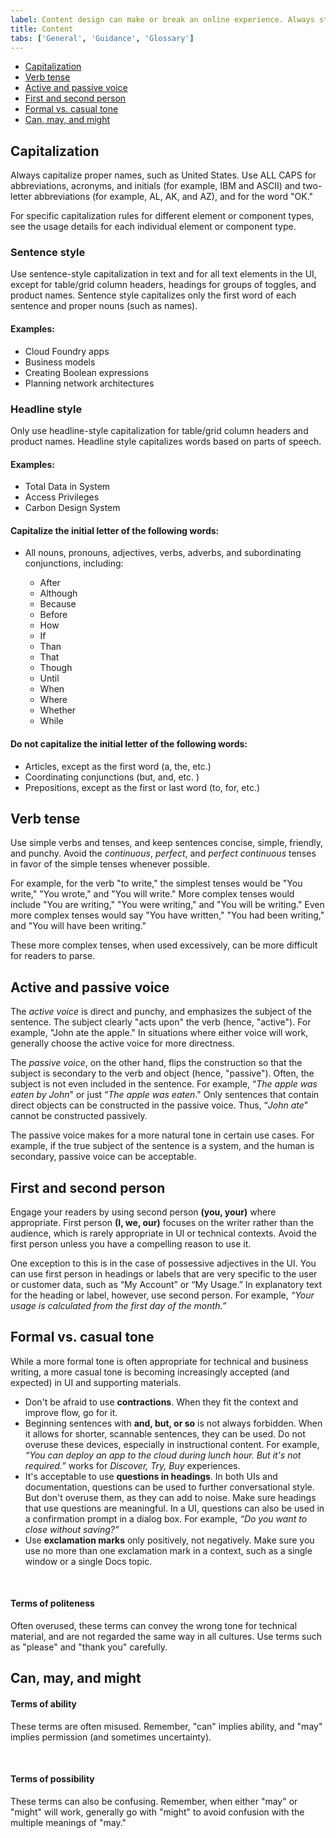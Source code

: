 ```yaml
---
label: Content design can make or break an online experience. Always strive for writing that is clear, concise, and on-brand.
title: Content
tabs: ['General', 'Guidance', 'Glossary']
---
```


<AnchorLinks>

- [Capitalization](#capitalization)
- [Verb tense](#verb-tense)
- [Active and passive voice](#active-and-passive-voice)
- [First and second person](#first-and-second-person)
- [Formal vs. casual tone](#formal-vs-casual-tone)
- [Can, may, and might](#can-may-and-might)

</AnchorLinks>

## Capitalization

Always capitalize proper names, such as United States. Use ALL CAPS for abbreviations, acronyms, and initials (for example, IBM and ASCII) and two-letter abbreviations (for example, AL, AK, and AZ), and for the word "OK."

For specific capitalization rules for different element or component types, see the usage details for each individual element or component type.

### Sentence style

Use sentence-style capitalization in text and for all text elements in the UI, except for table/grid column headers, headings for groups of toggles, and product names. Sentence style capitalizes only the first word of each sentence and proper nouns (such as names).

#### Examples:

- Cloud Foundry apps
- Business models
- Creating Boolean expressions
- Planning network architectures

### Headline style

Only use headline-style capitalization for table/grid column headers and product names. Headline style capitalizes words based on parts of speech.

#### Examples:

- Total Data in System
- Access Privileges
- Carbon Design System

#### Capitalize the initial letter of the following words:

- All nouns, pronouns, adjectives, verbs, adverbs, and subordinating conjunctions, including:

  - After
  - Although
  - Because
  - Before
  - How
  - If
  - Than
  - That
  - Though
  - Until
  - When
  - Where
  - Whether
  - While

#### Do not capitalize the initial letter of the following words:

- Articles, except as the first word (a, the, etc.)
- Coordinating conjunctions (but, and, etc. )
- Prepositions, except as the first or last word (to, for, etc.)

## Verb tense

Use simple verbs and tenses, and keep sentences concise, simple, friendly, and punchy. Avoid the _continuous_, _perfect_, and _perfect continuous_ tenses in favor of the simple tenses whenever possible.

For example, for the verb "to write," the simplest tenses would be "You write," "You wrote," and "You will write." More complex tenses would include "You are writing," "You were writing," and "You will be writing." Even more complex tenses would say "You have written," "You had been writing," and "You will have been writing."

These more complex tenses, when used excessively, can be more difficult for readers to parse.

<GridWrapper col_lg="8" flex="true">
    <DoDontExample correct="true" label="Do use simple future tenses." text='The API will return a promise.'></DoDontExample>
    <DoDontExample label="Don’t use complex future tenses when simple ones will suffice." text='The API will be returning a promise.'></DoDontExample>
</GridWrapper>
<GridWrapper col_lg="8" flex="true">
    <DoDontExample correct="true" label="Do use simple past tenses." text='The API exceeded its limit.'></DoDontExample>
    <DoDontExample label="Don’t use complex past tenses when simple ones will suffice." text='The API has exceeded its limit.'></DoDontExample>
</GridWrapper>

## Active and passive voice

The _active voice_ is direct and punchy, and emphasizes the subject of the sentence. The subject clearly "acts upon" the verb (hence, "active"). For example, "John ate the apple." In situations where either voice will work, generally choose the active voice for more directness.

<GridWrapper col_lg="8" flex="true">
  <DoDontExample
    correct="true"
    label="Do use active voice when appropriate."
    text="Next, the admin configures access privileges."
  />
  <DoDontExample
    label="Don’t use passive voice when active voice will suffice."
    text="Next, access privileges are configured by the admin."
  />
</GridWrapper>

The _passive voice_, on the other hand, flips the construction so that the subject is secondary to the verb and object (hence, "passive"). Often, the subject is not even included in the sentence. For example, “_The apple was eaten by John_" or just “_The apple was eaten_." Only sentences that contain direct objects can be constructed in the passive voice. Thus, “_John ate_" cannot be constructed passively.

The passive voice makes for a more natural tone in certain use cases. For example, if the true subject of the sentence is a system, and the human is secondary, passive voice can be acceptable.

<GridWrapper col_lg="8" flex="true">
  <DoDontExample
    correct="true"
    label="Do use passive voice when appropriate."
    text="The database needs to be rebooted."
  />
  <DoDontExample
    label="Don’t use active voice when passive voice is more appropriate."
    text="Someone needs to reboot the database."
  />
</GridWrapper>

## First and second person

Engage your readers by using second person **(you, your)** where appropriate. First person **(I, we, our)** focuses on the writer rather than the audience, which is rarely appropriate in UI or technical contexts. Avoid the first person unless you have a compelling reason to use it.

One exception to this is in the case of possessive adjectives in the UI. You can use first person in headings or labels that are very specific to the user or customer data, such as “My Account” or “My Usage.” In explanatory text for the heading or label, however, use second person. For example, _“Your usage is calculated from the first day of the month.”_

## Formal vs. casual tone

While a more formal tone is often appropriate for technical and business writing, a more casual tone is becoming increasingly accepted (and expected) in UI and supporting materials.

- Don't be afraid to use **contractions**. When they fit the context and improve flow, go for it.
- Beginning sentences with **and, but, or so** is not always forbidden. When it allows for shorter, scannable sentences, they can be used. Do not overuse these devices, especially in instructional content. For example, _“You can deploy an app to the cloud during lunch hour. But it's not required.”_ works for _Discover, Try, Buy_ experiences.
- It's acceptable to use **questions in headings**. In both UIs and documentation, questions can be used to further conversational style. But don't overuse them, as they can add to noise. Make sure headings that use questions are meaningful. In a UI, questions can also be used in a confirmation prompt in a dialog box. For example, _“Do you want to close without saving?”_
- Use **exclamation marks** only positively, not negatively. Make sure you use no more than one exclamation mark in a context, such as a single window or a single Docs topic.

<GridWrapper col_lg="8" flex="true">
  <DoDontExample
    correct="true"
    label="Do use exclamation points for positive messages."
    text="Your IBM Cloud account is ready!"
  />
  <DoDontExample
    label="Don’t use exclamation points for negative messages"
    text="You have reached your usage limit!!"
  />
</GridWrapper>

<br />

#### Terms of politeness

Often overused, these terms can convey the wrong tone for technical material, and are not regarded the same way in all cultures. Use terms such as "please" and "thank you" carefully.

<GridWrapper col_lg="8" flex="true">
  <DoDontExample
    correct="true"
    label="Do Use terms of politeness in a UI only when the user is being inconvenienced."
    text="Indexing might take a few minutes. Please wait."
  />
  <DoDontExample
    label="Don’t Use terms of politeness superfluously."
    text="Please create a subscription account to get full access to the catalog."
  />
</GridWrapper>

## Can, may, and might

#### Terms of ability

These terms are often misused. Remember, "can" implies ability, and "may" implies permission (and sometimes uncertainty).

<GridWrapper col_lg="8" flex="true">
  <DoDontExample
    correct="true"
    label="Do use ‘can’ to express ability."
    text="You can use the command line interface to update your app."
  />
  <DoDontExample
    label="Don’t use ‘may’ when you mean ‘can.’"
    text="You may use the command line interface to update your app."
  />
</GridWrapper>

<br />

#### Terms of possibility

These terms can also be confusing. Remember, when either "may" or "might" will work, generally go with "might" to avoid confusion with the multiple meanings of "may."

<GridWrapper col_lg="8" flex="true">
  <DoDontExample
    correct="true"
    label="Do use ‘might’ to clarify possibility."
    text="You might need more advanced features when integrating with another app."
  />
  <DoDontExample
    label="Don’t use ‘may’ when ‘might’ will work."
    text="You may need more advanced features when integrating with another app."
  />
</GridWrapper>
